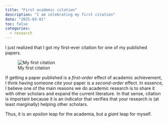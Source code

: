 ```yaml
---
title: "First academic citation"
description: "I am celebrating my first citation"
date: "2025-03-01"
toc: false
categories:
  - research
---
```


I just realized that I got my first-ever citation for one of my published papers. 

![My first citation](cite.PNG)

If getting a paper published is a *first-order* effect of academic achievement, I think having someone cite your paper is a *second-order* effect. In essence, I believe one of the main reasons we do academic research is to share it with other scholars and expand the current literature. In that sense, citation is important because it is an indicator that verifies that your research is (at least marginally) helping other scholars.

Thus, it is an *epsilon* leap for the academia, but a *giant* leap for myself.
